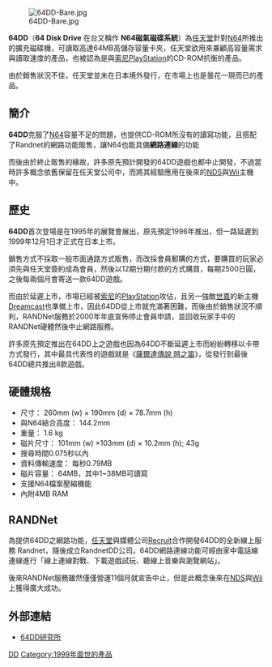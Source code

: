 {{multiple issues|
{{Notability Unreferenced|time=2018-11-20T10:09:37+00:00}}
{{unreferenced|time=2018-11-20T10:09:37+00:00}}
}}
{{CVG system
|title = 64DD
|logo = [[File:64DD_logo_(1999).svg|200px]]
|image = [[File:64DD-Attached.png|250px]]
|caption = 64DD與任天堂64並用示意圖
|manufacturer = [[任天堂|任天堂]]
|type = [[家用遊戲機|家用遊戲機]]{{en-link|配件|Video game accessory}}
|generation = [[第五世代遊戲機|第五世代]]
|releasedate  = {{vgrelease|JP|1999年12月1日}}
|lifespan = 1999年－2001年
|discontinued = {{vgrelease|JP|{{End date|2001|02|28}}}}
|unitssold = 1萬5千部
|media = 卡匣
}}
[[File:64DD-Bare.jpg|thumb]]

'''64DD'''（'''64 Disk Drive''' 在台又稱作 '''N64磁氣磁碟系統'''）為[[任天堂|任天堂]]針對[[任天堂64|N64]]所推出的擴充磁碟機，可讀取高達64MB高儲存容量卡夾，任天堂欲用來兼顧高容量需求與讀取速度的產品，也被認為是與[[索尼|索尼]]PlayStation的CD-ROM抗衡的產品。

由於銷售狀況不佳，任天堂並未在日本境外發行，在市場上也是曇花一現而已的產品。

== 簡介 ==
'''64DD'''克服了[[任天堂64|N64]]容量不足的問題，也提供CD-ROM所沒有的讀寫功能，且搭配了Randnet的網路功能販售，讓N64也能具備'''網路連線'''的功能

而後由於終止販售的緣故，許多原先預計開發的64DD遊戲也都中止開發，不過當時許多概念依舊保留在任天堂公司中，而將其經驗應用在後來的[[任天堂DS|NDS]]與[[Wii|Wii]]主機中。

== 歷史 ==
'''64DD'''首次登場是在1995年的{{link-en|任天堂SpaceWorld|Nintendo Space World}}展覽會展出，原先預定1996年推出，但一路延遲到1999年12月1日才正式在日本上市。

銷售方式不採取一般市面通路方式販售，而改採會員郵購的方式，要購買的玩家必須先與任天堂簽約成為會員，然後以12期分期付款的方式購買，每期2500日圓，之後每兩個月會寄送一款64DD遊戲。

而由於延遲上市，市場已經被[[索尼|索尼]]的[[PlayStation_(遊戲機)|PlayStation]]攻佔，且另一強敵[[世嘉|世嘉]]的新主機[[Dreamcast|Dreamcast]]也準備上市，因此64DD從上市就充滿著困難，而後由於銷售狀況不順利，RANDNet服務於2000年年底宣佈停止會員申請，並回收玩家手中的RANDNet硬體然後中止網路服務。

許多原先預定推出在64DD上之遊戲也因為64DD不斷延遲上市而紛紛轉移以卡帶方式發行，其中最具代表性的遊戲就是《[[薩爾達傳說_時之笛|薩爾達傳說 時之笛]]》，從發行到最後64DD總共推出8款遊戲。

== 硬體規格 ==
* 尺寸： 260mm (w) × 190mm (d) × 78.7mm (h)
* 與N64結合高度： 144.2mm
* 重量： 1.6 kg
* 磁片尺寸： 101mm (w) ×103mm (d) × 10.2mm (h); 43g
* 搜尋時間0.075秒以內
* 資料傳輸速度： 每秒0.79MB
* 磁片容量： 64MB，其中1~38MB可讀寫
* 支援N64檔案壓縮機能
* 內附4MB RAM

== RANDNet ==

為提供64DD之網路功能，[[任天堂|任天堂]]與媒體公司[[Recruit|Recruit]]合作開發64DD的全新線上服務 Randnet，隨後成立RandnetDD公司。64DD網路連線功能可經由家中電話線連線進行「線上連線對戰、下載遊戲試玩、聽線上音樂與瀏覽網站」。

後來RANDNet服務雖然僅僅營運11個月就宣告中止，但是此概念後來在[[任天堂DS|NDS]]與[[Wii|Wii]]上獲得廣大成功。

== 外部連結 ==
*{{ja}}[http://ksnk.sakura.ne.jp/ddlab/ 64DD研究所]{{Wayback|url=http://ksnk.sakura.ne.jp/ddlab/ |date=20081002040806 }}

{{任天堂64}}
{{Nintendo hardware}}

[[Category:任天堂64|DD]]
[[Category:1999年面世的產品|Category:1999年面世的產品]]